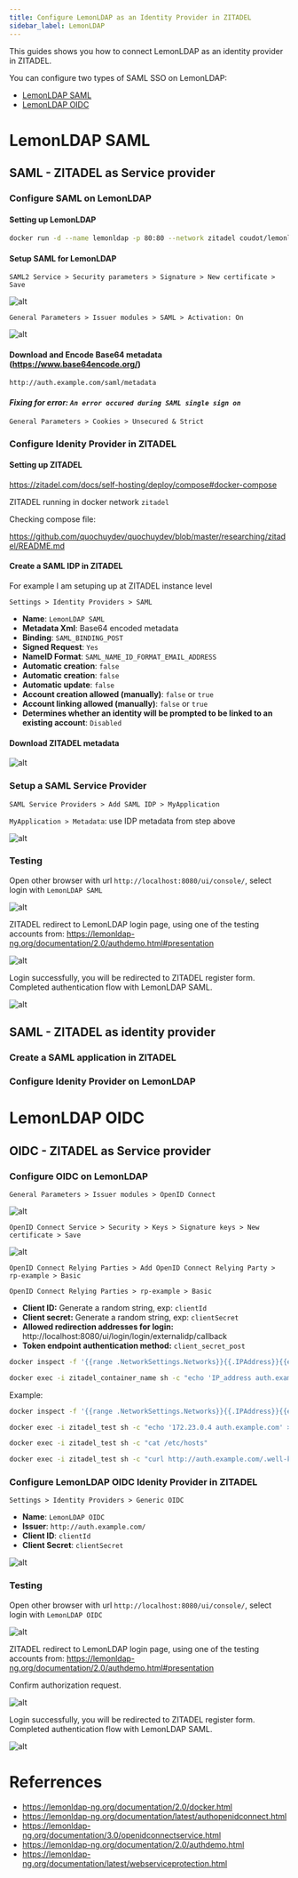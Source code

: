 ```yaml
---
title: Configure LemonLDAP as an Identity Provider in ZITADEL
sidebar_label: LemonLDAP
---
```


This guides shows you how to connect LemonLDAP as an identity provider in ZITADEL.


You can configure two types of SAML SSO on LemonLDAP:

- [LemonLDAP SAML](#lemonldap-saml)
- [LemonLDAP OIDC](#lemonldap-oidc)

# LemonLDAP SAML

## SAML - ZITADEL as Service provider

### Configure SAML on LemonLDAP

####  Setting up LemonLDAP

```bash
docker run -d --name lemonldap -p 80:80 --network zitadel coudot/lemonldap-ng
```

####  Setup SAML for LemonLDAP

`SAML2 Service > Security parameters > Signature > New certificate > Save`

![alt](/lemonldap/1.png)

`General Parameters > Issuer modules > SAML > Activation: On`

![alt](/lemonldap/2.png)

#### Download and Encode Base64 metadata (https://www.base64encode.org/)

```
http://auth.example.com/saml/metadata
```

#### _Fixing for error: `An error occured during SAML single sign on`_

`General Parameters > Cookies > Unsecured & Strict`

### Configure Idenity Provider in ZITADEL

#### Setting up ZITADEL

https://zitadel.com/docs/self-hosting/deploy/compose#docker-compose

ZITADEL running in docker network `zitadel`

Checking compose file:

https://github.com/quochuydev/quochuydev/blob/master/researching/zitadel/README.md


#### Create a SAML IDP in ZITADEL

For example I am setuping up at ZITADEL instance level

`Settings > Identity Providers > SAML`

- **Name**: `LemonLDAP SAML`
- **Metadata Xml**: Base64 encoded metadata
- **Binding**: `SAML_BINDING_POST`
- **Signed Request**: `Yes`
- **NameID Format**: `SAML_NAME_ID_FORMAT_EMAIL_ADDRESS`
- **Automatic creation**: `false`
- **Automatic creation**: `false`
- **Automatic update**: `false`
- **Account creation allowed (manually)**: `false` or `true`
- **Account linking allowed (manually)**: `false` or `true`
- **Determines whether an identity will be prompted to be linked to an existing account**: `Disabled`

#### Download ZITADEL metadata

![alt](/lemonldap/3.png)

### Setup a SAML Service Provider

`SAML Service Providers > Add SAML IDP > MyApplication`

`MyApplication > Metadata`: use IDP metadata from step above

![alt](/lemonldap/4.png)

### Testing

Open other browser with url `http://localhost:8080/ui/console/`, select login with `LemonLDAP SAML`

![alt](/lemonldap/5.png)

ZITADEL redirect to LemonLDAP login page, using one of the testing accounts from: https://lemonldap-ng.org/documentation/2.0/authdemo.html#presentation

![alt](/lemonldap/6.png)

Login successfully, you will be redirected to ZITADEL register form. Completed authentication flow with LemonLDAP SAML.

![alt](/lemonldap/7.png)

## SAML - ZITADEL as identity provider

### Create a SAML application in ZITADEL

### Configure Idenity Provider on LemonLDAP

# LemonLDAP OIDC

## OIDC - ZITADEL as Service provider

### Configure OIDC on LemonLDAP

`General Parameters > Issuer modules > OpenID Connect`

![alt](/lemonldap/8.png)

`OpenID Connect Service > Security > Keys > Signature keys > New certificate > Save`

![alt](/lemonldap/9.png)

`OpenID Connect Relying Parties > Add OpenID Connect Relying Party > rp-example > Basic`

`OpenID Connect Relying Parties > rp-example > Basic`

- **Client ID:** Generate a random string, exp: `clientId`
- **Client secret:** Generate a random string, exp: `clientSecret`
- **Allowed redirection addresses for login:** http://localhost:8080/ui/login/login/externalidp/callback
- **Token endpoint authentication method:** `client_secret_post`

```sh
docker inspect -f '{{range .NetworkSettings.Networks}}{{.IPAddress}}{{end}}' lemonldap_container_name

docker exec -i zitadel_container_name sh -c "echo 'IP_address auth.example.com' >> /etc/hosts"
```

Example:

```sh
docker inspect -f '{{range .NetworkSettings.Networks}}{{.IPAddress}}{{end}}' lemonldap

docker exec -i zitadel_test sh -c "echo '172.23.0.4 auth.example.com' >> /etc/hosts"

docker exec -i zitadel_test sh -c "cat /etc/hosts"

docker exec -i zitadel_test sh -c "curl http://auth.example.com/.well-known/openid-configuration"
```

### Configure LemonLDAP OIDC Idenity Provider in ZITADEL

`Settings > Identity Providers > Generic OIDC`

- **Name**: `LemonLDAP OIDC`
- **Issuer**: `http://auth.example.com/`
- **Client ID**: `clientId`
- **Client Secret**: `clientSecret`

![alt](/lemonldap/10.png)

### Testing

Open other browser with url `http://localhost:8080/ui/console/`, select login with `LemonLDAP OIDC`

![alt](/lemonldap/11.png)

ZITADEL redirect to LemonLDAP login page, using one of the testing accounts from: https://lemonldap-ng.org/documentation/2.0/authdemo.html#presentation

Confirm authorization request.

![alt](/lemonldap/12.png)

Login successfully, you will be redirected to ZITADEL register form. Completed authentication flow with LemonLDAP SAML.

![alt](/lemonldap/13.png)

# Referrences

- https://lemonldap-ng.org/documentation/2.0/docker.html
- https://lemonldap-ng.org/documentation/latest/authopenidconnect.html
- https://lemonldap-ng.org/documentation/3.0/openidconnectservice.html
- https://lemonldap-ng.org/documentation/2.0/authdemo.html
- https://lemonldap-ng.org/documentation/latest/webserviceprotection.html